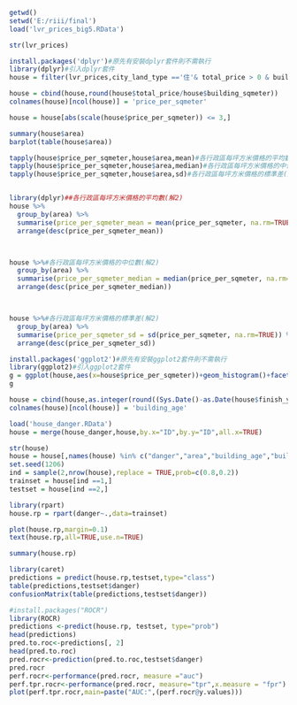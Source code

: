 ```{r}
getwd()
setwd('E:/riii/final')
load('lvr_prices_big5.RData')
```

```{r}
str(lvr_prices)
```

```{r}
install.packages('dplyr')#原先有安裝dplyr套件則不需執行
library(dplyr)#引入dplyr套件
house = filter(lvr_prices,city_land_type =='住'& total_price > 0 & building_sqmeter > 0 & finish_ymd != "" )
```

```{r}
house = cbind(house,round(house$total_price/house$building_sqmeter))
colnames(house)[ncol(house)] = 'price_per_sqmeter'
```

```{r}
house = house[abs(scale(house$price_per_sqmeter)) <= 3,]
```

```{r}
summary(house$area)
barplot(table(house$area))
```

```{r}
tapply(house$price_per_sqmeter,house$area,mean)#各行政區每坪方米價格的平均數(解1)
tapply(house$price_per_sqmeter,house$area,median)#各行政區每坪方米價格的中位數(解1)
tapply(house$price_per_sqmeter,house$area,sd)#各行政區每坪方米價格的標準差(解1)


library(dplyr)##各行政區每坪方米價格的平均數(解2)
house %>%
  group_by(area) %>%
  summarise(price_per_sqmeter_mean = mean(price_per_sqmeter, na.rm=TRUE)) %>%
  arrange(desc(price_per_sqmeter_mean))



house %>%#各行政區每坪方米價格的中位數(解2)
  group_by(area) %>%
  summarise(price_per_sqmeter_median = median(price_per_sqmeter, na.rm=TRUE)) %>%
  arrange(desc(price_per_sqmeter_median))



house %>%#各行政區每坪方米價格的標準差(解2)
  group_by(area) %>%
  summarise(price_per_sqmeter_sd = sd(price_per_sqmeter, na.rm=TRUE)) %>%
  arrange(desc(price_per_sqmeter_sd))

```

```{r}
install.packages('ggplot2')#原先有安裝ggplot2套件則不需執行
library(ggplot2)#引入ggplot2套件
g = ggplot(house,aes(x=house$price_per_sqmeter))+geom_histogram()+facet_wrap(~house$area)
g
```

```{r}
house = cbind(house,as.integer(round((Sys.Date()-as.Date(house$finish_ymd))/365)))
colnames(house)[ncol(house)] = 'building_age'
```

```{r}
load('house_danger.RData')
house = merge(house_danger,house,by.x="ID",by.y="ID",all.x=TRUE)
```

```{r}
str(house)
house = house[,names(house) %in% c("danger","area","building_age","building_sqmeter","building_type","price_per_sqmeter")]
set.seed(1206)
ind = sample(2,nrow(house),replace = TRUE,prob=c(0.8,0.2))
trainset = house[ind ==1,]
testset = house[ind ==2,]

```

```{r}
library(rpart)
house.rp = rpart(danger~.,data=trainset)
```

```{r}
plot(house.rp,margin=0.1)
text(house.rp,all=TRUE,use.n=TRUE)
```

```{r}
summary(house.rp)
```

```{r}
library(caret)
predictions = predict(house.rp,testset,type="class")
table(predictions,testset$danger)
confusionMatrix(table(predictions,testset$danger))
```

```{r}
#install.packages("ROCR")
library(ROCR)
predictions <-predict(house.rp, testset, type="prob")
head(predictions)
pred.to.roc<-predictions[, 2]
head(pred.to.roc)
pred.rocr<-prediction(pred.to.roc,testset$danger)
pred.rocr
perf.rocr<-performance(pred.rocr, measure ="auc")
perf.tpr.rocr<-performance(pred.rocr, measure="tpr",x.measure = "fpr")
plot(perf.tpr.rocr,main=paste("AUC:",(perf.rocr@y.values)))
```
